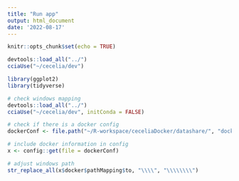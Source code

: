 ```yaml
---
title: "Run app"
output: html_document
date: '2022-08-17'
---
```


```r
knitr::opts_chunk$set(echo = TRUE)
```

```r
devtools::load_all("../")
cciaUse("~/cecelia/dev")

library(ggplot2)
library(tidyverse)
```

```r
# check windows mapping
devtools::load_all("../")
cciaUse("~/cecelia/dev", initConda = FALSE)

# check if there is a docker config
dockerConf <- file.path("~/R-workspace/ceceliaDocker/datashare/", "docker.yml")

# include docker information in config
x <- config::get(file = dockerConf)
```

```r
# adjust windows path
str_replace_all(x$docker$pathMapping$to, "\\\\", "\\\\\\\\")
```

